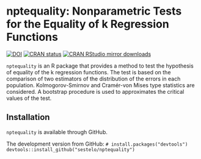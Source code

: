 # nptequality: Nonparametric  Tests for the Equality of k Regression Functions

[![DOI]()]() [![CRAN status]()]() [![CRAN RStudio mirror downloads]()]()

`nptequality` is an R package that provides a method to test the
hypothesis of equality of the k regression functions. The test is based
on the comparison of two estimators of the distribution of the errors in
each population. Kolmogorov-Smirnov and Cramér-von Mises type statistics
are considered. A bootstrap procedure is used to approximates the
critical values of the test.

## Installation

<!-- `nptequality` is available through both -->

<!-- [CRAN](https://cran.r-project.org/) and GitHub. -->

`nptequality` is available through GitHub.

<!-- Get the released version from CRAN: `install.packages("clustcurv")` -->

The development version from GitHub:
`# install.packages("devtools") devtools::install_github("sestelo/nptequality")`
